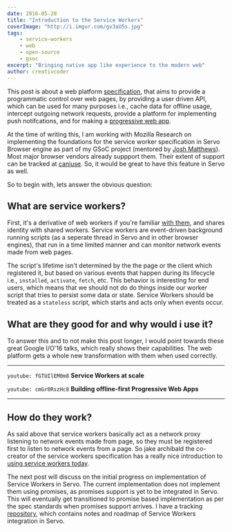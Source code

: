 ```yaml
---
date: 2016-05-20
title: "Introduction to the Service Workers"
coverImage: "http://i.imgur.com/gv3aU5s.jpg"
tags:
    - service-workers
    - web
    - open-source
    - gsoc
excerpt: "Bringing native app like experience to the modern web"
author: creativcoder
---
```


This post is about a web platform [specification](https://slightlyoff.github.io/ServiceWorker/spec/service_worker/), that aims to provide a programmatic control over web pages, by providing a user driven API, which can be used for many purposes i.e., cache data for offline usage, intercept outgoing network requests, provide a platform for implementing push notifcations, and for making a [progressive web app](https://developers.google.com/web/progressive-web-apps/). 

At the time of writing this, I am working with Mozilla Research on implementing the foundations for the service worker specification in Servo Browser engine as part of my GSoC project (mentored by [Josh Matthews](http://github.com/jdm)). Most major browser vendors already suppport them. Their extent of support can be tracked at [caniuse](http://caniuse.com/#feat=serviceworkers). So, it would be great to have this feature in Servo as well.

So to begin with, lets answer the obvious question:

## What are service workers?

First, it's a derivative of web workers if you're familiar [with them](https://developer.mozilla.org/en-US/docs/Web/API/Web_Workers_API), and shares identity with shared workers. Service workers are event-driven background running scripts (as a seperate thread in Servo and in other browser engines), that run in a time limited manner and can monitor network events made from web pages. 

The script's lifetime isn't determined by the the page or the client which registered it, but based on various events that happen during its lifecycle i.e., `installed`, `activate`, `fetch`, etc. This behavior is interesting for end users, which means that we should not do do things inside our worker script that tries to persist some data or state. Service Workers should be treated as a `stateless` script, which starts and acts only when events occur.

## What are they good for and why would i use it?

To answer this and to not make this post longer, I would point towards these great Google I/O'16 talks,
which really shows their capabilities. The web platform gets a whole new transformation with them when used correctly. 

---

`youtube: fGTUIlEM0m8`
__Service Workers at scale__


`youtube: cmGr0RszHc8`
__Building offline-first Progressive Web Apps__

---

## How do they work?

As said above that service workers basically act as a network proxy listening to network events made from page, so they must be registered first to listen to network events from a page. So jake archibald the co-creator of the service workers specification has a really nice introduction to [using service workers today](https://jakearchibald.com/2014/using-serviceworker-today/).

The next post will discuss on the initial progress on implementation of Service Workers in Servo. The current implementation does not implement them using promises, as promises support is yet to be integrated in Servo. This will eventually get transitioned to promise based implementation as per the spec standards when promises support arrives. I have a tracking [repository](https://github.com/creativcoder/gsoc16), which contains notes and roadmap of Service Workers integration in Servo.
